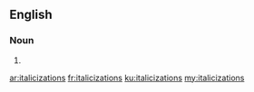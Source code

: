==English==

===Noun===
{{head|en}}

# {{plural of|italicization}}

[[ar:italicizations]]
[[fr:italicizations]]
[[ku:italicizations]]
[[my:italicizations]]